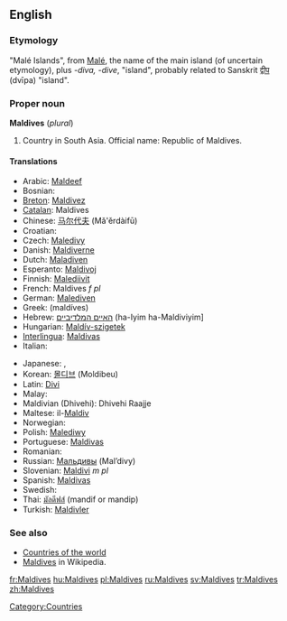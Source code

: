 ==English==

===Etymology===
"Malé Islands", from [[Malé]], the name of the main island (of uncertain etymology), plus ''-diva, -dive'', "island", probably related to Sanskrit [[द्वीप]] (dvīpa) "island".

===Proper noun===
'''Maldives''' (''plural'')

# Country in South Asia. Official name: Republic of Maldives.

====Translations====
{{top}}
*Arabic: [[Maldeef]]
* Bosnian: {{t-|bs|Maldivi|m|p}}
*[[Breton]]: [[Maldivez]]
*[[Catalan]]: Maldives
*Chinese: [[马尔代夫]] (Mǎ'ěrdàifū)
*Croatian: {{t-|hr|Maldivi|m|p}}
* Czech: [[Maledivy]] {{m|p}}
*Danish: [[Maldiverne]]
*Dutch: [[Maladiven]]
*Esperanto: [[Maldivoj]]
*Finnish: [[Malediivit]]
*French: Maldives ''f pl''
*German: [[Malediven]]
*Greek: {{t|el|Μαλδίβες|f|p|sc=Grek}} (maldíves)
*Hebrew: [[האיים המלדיביים]] (ha-Iyim ha-Maldiviyim]
*Hungarian: [[Maldív-szigetek]]
*[[Interlingua]]: [[Maldivas]]
* Italian: {{t-|it|Maldive}}
{{mid}}
* Japanese: {{t+|ja|モルディブ|tr=Morudibu|sc=Jpan}}, {{t-|ja|モルジブ|tr=morujibu|sc=Jpan}}
*Korean: [[몰디브]] (Moldibeu)
*Latin: [[Divi]]
* Malay: {{t-|ms|Maldives|xs=Malay}}
*Maldivian (Dhivehi): Dhivehi Raajje
*Maltese: il-[[Maldiv]]
* Norwegian: {{t-|no|Maldivene}}
*Polish: [[Malediwy]]
*Portuguese: [[Maldivas]]
* Romanian: {{t-|ro|Maldive|f|p}}
*Russian: [[Мальдивы]] (Mal’divy)
*Slovenian: [[Maldivi]] ''m pl''
*Spanish: [[Maldivas]]
* Swedish: {{t+|sv|Maldiverna}}
*Thai: [[มัลดีฟส์]] (mandif or mandip)
*Turkish: [[Maldivler]]
{{bottom}}

===See also===
*[[Countries of the world]]
*[[w:Maldives|Maldives]] in Wikipedia.

[[Category:Countries]]

[[fr:Maldives]]
[[hu:Maldives]]
[[pl:Maldives]]
[[ru:Maldives]]
[[sv:Maldives]]
[[tr:Maldives]]
[[zh:Maldives]]